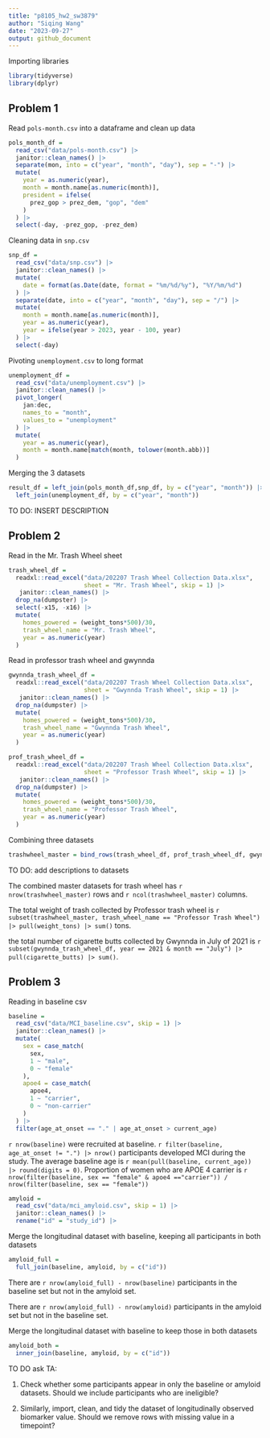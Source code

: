 ```yaml
---
title: "p8105_hw2_sw3879"
author: "Siqing Wang"
date: "2023-09-27"
output: github_document
---
```


Importing libraries
```r
library(tidyverse)
library(dplyr)
```
## Problem 1 

Read `pols-month.csv` into a dataframe and clean up data 

```r
pols_month_df = 
  read_csv("data/pols-month.csv") |> 
  janitor::clean_names() |> 
  separate(mon, into = c("year", "month", "day"), sep = "-") |> 
  mutate(
    year = as.numeric(year),
    month = month.name[as.numeric(month)],
    president = ifelse(
      prez_gop > prez_dem, "gop", "dem"
    )
  ) |> 
  select(-day, -prez_gop, -prez_dem)
```

Cleaning data in `snp.csv`
```r
snp_df = 
  read_csv("data/snp.csv") |> 
  janitor::clean_names() |> 
  mutate(
    date = format(as.Date(date, format = "%m/%d/%y"), "%Y/%m/%d")
  ) |> 
  separate(date, into = c("year", "month", "day"), sep = "/") |> 
  mutate(
    month = month.name[as.numeric(month)],
    year = as.numeric(year),
    year = ifelse(year > 2023, year - 100, year)
  ) |> 
  select(-day)
```

Pivoting `unemployment.csv` to long format
```r
unemployment_df = 
  read_csv("data/unemployment.csv") |> 
  janitor::clean_names() |> 
  pivot_longer(
    jan:dec,
    names_to = "month",
    values_to = "unemployment"
  ) |> 
  mutate(
    year = as.numeric(year),
    month = month.name[match(month, tolower(month.abb))]
  )
```

Merging the 3 datasets
```r
result_df = left_join(pols_month_df,snp_df, by = c("year", "month")) |> 
  left_join(unemployment_df, by = c("year", "month"))
```

TO DO: INSERT DESCRIPTION

## Problem 2

Read in the Mr. Trash Wheel sheet 
```r
trash_wheel_df = 
  readxl::read_excel("data/202207 Trash Wheel Collection Data.xlsx", 
                     sheet = "Mr. Trash Wheel", skip = 1) |> 
   janitor::clean_names() |>
  drop_na(dumpster) |> 
  select(-x15, -x16) |> 
  mutate(
    homes_powered = (weight_tons*500)/30,
    trash_wheel_name = "Mr. Trash Wheel",
    year = as.numeric(year)
  )
```

Read in professor trash wheel and gwynnda 
```r
gwynnda_trash_wheel_df = 
  readxl::read_excel("data/202207 Trash Wheel Collection Data.xlsx", 
                     sheet = "Gwynnda Trash Wheel", skip = 1) |> 
   janitor::clean_names() |>
  drop_na(dumpster) |> 
  mutate(
    homes_powered = (weight_tons*500)/30,
    trash_wheel_name = "Gwynnda Trash Wheel",
    year = as.numeric(year)
  )

prof_trash_wheel_df = 
  readxl::read_excel("data/202207 Trash Wheel Collection Data.xlsx", 
                     sheet = "Professor Trash Wheel", skip = 1) |> 
   janitor::clean_names() |>
  drop_na(dumpster) |> 
  mutate(
    homes_powered = (weight_tons*500)/30,
    trash_wheel_name = "Professor Trash Wheel",
    year = as.numeric(year)
  )
```

Combining three datasets
```r
trashwheel_master = bind_rows(trash_wheel_df, prof_trash_wheel_df, gwynnda_trash_wheel_df)
```

TO DO: add descriptions to datasets 

The combined master datasets for trash wheel has `r nrow(trashwheel_master)` rows and `r ncol(trashwheel_master)` columns. 

The total weight of trash collected by Professor trash wheel is 
`r subset(trashwheel_master, trash_wheel_name == "Professor Trash Wheel") |> pull(weight_tons) |> sum()` tons.

the total number of cigarette butts collected by Gwynnda in July of 2021 is 
`r subset(gwynnda_trash_wheel_df, year == 2021 & month == "July") |> pull(cigarette_butts) |> sum()`.

## Problem 3
Reading in baseline csv
```r
baseline = 
  read_csv("data/MCI_baseline.csv", skip = 1) |> 
  janitor::clean_names() |> 
  mutate(
    sex = case_match(
      sex,
      1 ~ "male",
      0 ~ "female"
    ),
    apoe4 = case_match(
      apoe4,
      1 ~ "carrier",
      0 ~ "non-carrier"
    )
  ) |> 
  filter(age_at_onset == "." | age_at_onset > current_age)
```

`r nrow(baseline)` were recruited at baseline. 
`r filter(baseline, age_at_onset != ".") |> nrow()` participants developed MCI during the study.
The average baseline age is `r mean(pull(baseline, current_age)) |> round(digits = 0)`.
Proportion of women who are APOE 4 carrier is 
`r nrow(filter(baseline, sex == "female" & apoe4 =="carrier")) / nrow(filter(baseline, sex == "female"))`

```r
amyloid = 
  read_csv("data/mci_amyloid.csv", skip = 1) |> 
  janitor::clean_names() |> 
  rename("id" = "study_id") |> 
```

Merge the longitudinal dataset with baseline, keeping all participants in both datasets
```r
amyloid_full = 
  full_join(baseline, amyloid, by = c("id"))
```

There are `r nrow(amyloid_full) - nrow(baseline)` participants in the baseline set but not in the amyloid set. 

There are `r nrow(amyloid_full) - nrow(amyloid)` participants in the amyloid set but not in the baseline set. 

Merge the longitudinal dataset with baseline to keep those in both datasets
```r
amyloid_both = 
  inner_join(baseline, amyloid, by = c("id"))
```

TO DO ask TA:

1. Check whether some participants appear in only the baseline or amyloid datasets. Should we include participants who are ineligible?

2. Similarly, import, clean, and tidy the dataset of longitudinally observed biomarker value. Should we remove rows with missing value in a timepoint? 






